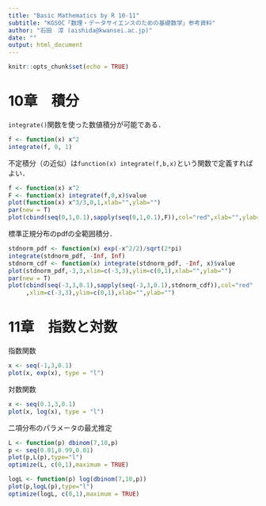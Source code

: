 ```yaml
---
title: "Basic Mathematics by R 10-11"
subtitle: "KGSOC「数理・データサイエンスのための基礎数学」参考資料"
author: "石田　淳 (aishida@kwansei.ac.jp)"
date: ""
output: html_document
---
```


```r
knitr::opts_chunk$set(echo = TRUE)
```

# 10章　積分

`integrate()`関数を使った数値積分が可能である．

```r
f <- function(x) x^2
integrate(f, 0, 1)
```

不定積分（の近似）は`function(x) integrate(f,b,x)`という関数で定義すればよい．

```r
f <- function(x) x^2
F <- function(x) integrate(f,0,x)$value
plot(function(x) x^3/3,0,1,xlab="",ylab="")
par(new = T)
plot(cbind(seq(0,1,0.1),sapply(seq(0,1,0.1),F)),col="red",xlab="",ylab="")
```

標準正規分布のpdfの全範囲積分．

```r
stdnorm_pdf <- function(x) exp(-x^2/2)/sqrt(2*pi)
integrate(stdnorm_pdf, -Inf, Inf)
stdnorm_cdf <- function(x) integrate(stdnorm_pdf, -Inf, x)$value
plot(stdnorm_pdf,-3,3,xlim=c(-3,3),ylim=c(0,1),xlab="",ylab="")
par(new = T)
plot(cbind(seq(-3,3,0.1),sapply(seq(-3,3,0.1),stdnorm_cdf)),col="red"
     ,xlim=c(-3,3),ylim=c(0,1),xlab="",ylab="")
```

# 11章　指数と対数

指数関数
```r
x <- seq(-1,3,0.1)
plot(x, exp(x), type = "l")
```

対数関数
```r
x <- seq(0.1,3,0.1)
plot(x, log(x), type = "l")
```

二項分布のパラメータの最尤推定

```r
L <- function(p) dbinom(7,10,p)
p <- seq(0.01,0.99,0.01)
plot(p,L(p),type="l")
optimize(L, c(0,1),maximum = TRUE)
```

```r
logL <- function(p) log(dbinom(7,10,p))
plot(p,logL(p),type="l")
optimize(logL, c(0,1),maximum = TRUE)
```
